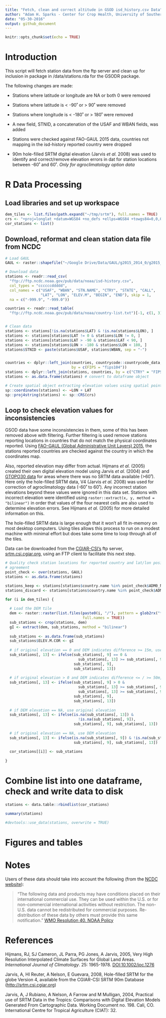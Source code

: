 ```yaml
---
title: "Fetch, clean and correct altitude in GSOD isd_history.csv Data"
author: "Adam H. Sparks - Center for Crop Health, University of Southern Queensland"
date: "05-30-2016"
output: github_document
---
```


```r
knitr::opts_chunk$set(echo = TRUE)
```

# Introduction

This script will fetch station data from the ftp server and clean up for
inclusion in package in /data/stations.rda for the GSODR package.

The following changes are made:

* Stations where latitude or longitude are NA or both 0 were removed

* Stations where latitude is < -90˚ or > 90˚ were removed

* Stations where longitude is < -180˚ or > 180˚ were removed

* A new field, STNID, a concatenation of the USAF and WBAN fields, was added

* Stations were checked against FAO-GAUL 2015 data, countries not mapping
in the isd-history reported country were dropped

* 90m hole-filled SRTM digital elevation (Jarvis *et al.* 2008) was used to
identify and correct/remove elevation errors in dat for station locations
between -60˚ and 60˚. *Only for agroclimatology option data*


# R Data Processing

## Load libraries and set up workspace

```r
dem_tiles <- list.files(path.expand("~/tmp/srtm"), full.names = TRUE)
crs <- "+proj=longlat +datum=WGS84 +no_defs +ellps=WGS84 +towgs84=0,0,0"
cor_stations <- list()

```


## Download, reformat and clean station data file from NCDC

```r

# Load GAUL
GAUL <- raster::shapefile("~/Google Drive/Data/GAUL/g2015_2014_0/g2015_2014_0.shp")

# Download data
stations <- readr::read_csv(
  "ftp://ftp.ncdc.noaa.gov/pub/data/noaa/isd-history.csv",
  col_types = "ccccccddddd",
  col_names = c("USAF", "WBAN", "STN.NAME", "CTRY", "STATE", "CALL",
                "LAT", "LON", "ELEV.M", "BEGIN", "END"), skip = 1,
  na = c("-999.9", "-999.0"))

countries <- readr::read_table(
  "ftp://ftp.ncdc.noaa.gov/pub/data/noaa/country-list.txt")[-1, c(1, 3)]


# Clean data
stations <- stations[!is.na(stations$LAT) & !is.na(stations$LON), ]
stations <- stations[stations$LAT != 0 & stations$LON != 0, ]
stations <- stations[stations$LAT > -90 & stations$LAT < 90, ]
stations <- stations[stations$LON > -180 & stations$LON < 180, ]
stations$STNID <- paste(stations$USAF, stations$WBAN, sep = "-")


countries <- dplyr::left_join(countries, countrycode::countrycode_data,
                              by = c(FIPS = "fips104"))
stations <- dplyr::left_join(stations, countries, by = c("CTRY" = "FIPS"))
stations <- as.data.frame(stations) # convert to dataframe object

# Create spatial object extracting elevation values using spatial points
sp::coordinates(stations) <- ~LON + LAT
sp::proj4string(stations) <- sp::CRS(crs)

```

## Loop to check elevation values for inconsistencies

GSOD data have some inconsistencies in them, some of this has been removed
above with filtering. Further filtering is used remove stations reporting
locations in countries that do not match the physical coordinates reported.
Using [FAO-GAUL (Global Administrative Unit Layers) 2015](http://www.fao.org/geonetwork/srv/en/metadata.show?id=12691),
the stations reported countries are checked against the country in which the
coordinates map.

Also, reported elevation may differ from actual. Hijmans *et al.* (2005) created
their own digital elevation model using Jarvis *et al.* (2004) and [GTOPO30 data](https://lta.cr.usgs.gov/GTOPO30)
for areas where there was no SRTM data available (>60˚). Here only the
hole-filled SRTM data, V4 (Jarvis *et al.* 2008) was used for correction of
agroclimatology data (-60˚ to 60˚). Any incorrect station elevations beyond
these values were ignored in this data set. Stations with incorrect elevation
were identified using `raster::extract(x, y, method = "bilinear")` in order that
values of the four nearest cells are also used to determine elevation errors.
See Hijmans *et al.* (2005) for more detailed information on this.

The hole-filled SRTM data is large enough that it won't all fit in-memory on
most desktop computers. Using tiles allows this process to run on a modest
machine with minimal effort but does take some time to loop through all of the
tiles.

Data can be downloaded from the [CGIAR-CSI's](http://csi.cgiar.org/WhtIsCGIAR_CSI.asp)
ftp server, [srtm.csi.cgiar.org](ftp://srtm.csi.cgiar.org),
using an FTP client to facilitate this next step.

```r

# Quality check station locations for reported country and lat/lon position
# agreement
point_check <- over(stations, GAUL)
stations <- as.data.frame(stations)

stations_keep <- stations[stations$country.name %in% point_check$ADM0_NAME == TRUE, ]
stations_discard <- stations[stations$country.name %in% point_check$ADM0_NAME == FALSE, ]

for (i in dem_tiles) {
  
  # Load the DEM tile
  dem <- raster::raster(list.files(paste0(i, "/"), pattern = glob2rx("*.tif"),
                                   full.names = TRUE))
  sub_stations <- crop(stations, dem)
  gI <- extract(dem, sub_stations, method = "bilinear")
  
  sub_stations <- as.data.frame(sub_stations)
  sub_stations$ELEV.M.COR <- gI
  
  # if original elevation == 0 and DEM indicates difference >= 15m, use DEM
  sub_stations[, 13] <- ifelse(sub_stations[, 9] == 0 &
                                 sub_stations[, 13] >= sub_stations[, 9] + 15,
                               sub_stations[, 9],
                               sub_stations[, 13])
  
  # if original elevation > 0 and DEM indicates difference <= / >= 50m, use DEM
  sub_stations[, 13] <- ifelse(sub_stations[, 9] > 0 &
                                 sub_stations[, 13] >= sub_stations[, 9] + 50 |
                                 sub_stations[, 13] >= sub_stations[, 9] - 50,
                               sub_stations[, 9],
                               sub_stations[, 13])
  
  # if DEM elevation == NA, use original elevation
  sub_stations[, 13] <- ifelse(is.na(sub_stations[, 13]) &
                                 !is.na(sub_stations[, 9]),
                               sub_stations[, 9], sub_stations[, 13])
  
  # if original elevation == NA, use DEM elevation
  sub_stations[, 13] <- ifelse(is.na(sub_stations[, 9]) & !is.na(sub_stations[, 13]),
                               sub_stations[, 9], sub_stations[, 13])
  
  cor_stations[[i]] <- sub_stations
  
}
```


# Combine list into one dataframe, check and write data to disk

```r

stations <- data.table::rbindlist(cor_stations)

summary(stations)

#devtools::use_data(stations, overwrite = TRUE)

```

# Figures and tables
<!-- insert graphs of uncorrected vs corrected elevation? Table of dropped stations? --->

# Notes

Users of these data should take into account the following (from the [NCDC website](http://www7.ncdc.noaa.gov/CDO/cdoselect.cmd?datasetabbv=GSOD&countryabbv=&georegionabbv=)): 

> "The following data and products may have conditions placed on their international commercial use. They can be used within the U.S. or for non-commercial international activities without restriction. The non-U.S. data cannot be redistributed for commercial purposes. Re-distribution of these data by others must provide this same notification." [WMO Resolution 40. NOAA Policy](http://www.wmo.int/pages/about/Resolution40.html)


# References

Hijmans, RJ, SJ Cameron, JL Parra, PG Jones, A Jarvis, 2005, Very High
Resolution Interpolated Climate Surfaces for Global Land Areas. *International
Journal of Climatology*. 25: 1965-1978.
[DOI:10.1002/joc.1276](http://dx.doi.org/10.1002/joc.1276)

Jarvis, A, HI Reuter, A Nelson, E Guevara, 2008, Hole-filled SRTM for the
globe Version 4, available from the CGIAR-CSI SRTM 90m Database
([http://srtm.csi.cgiar.org](http://srtm.csi.cgiar.org))

Jarvis, A, J Rubiano, A Nelson, A Farrow and M Mulligan, 2004, Practical use of
SRTM Data in the Tropics: Comparisons with Digital Elevation Models Generated
From Cartographic Data. Working Document no. 198. Cali, CO.
International Centre for Tropical Agriculture (CIAT): 32.

